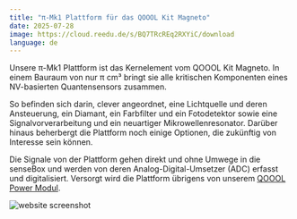 ```yaml
---
title: "π-Mk1 Plattform für das QOOOL Kit Magneto"
date: 2025-07-28
image: https://cloud.reedu.de/s/BQ7TRcREq2RXYiC/download
language: de
---
```


Unsere π-Mk1 Plattform ist das Kernelement vom QOOOL Kit Magneto. In einem Bauraum von nur π cm³ bringt sie alle kritischen Komponenten eines NV-basierten Quantensensors zusammen.

So befinden sich darin, clever angeordnet, eine Lichtquelle und deren Ansteuerung, ein Diamant, ein Farbfilter und ein Fotodetektor sowie eine Signalvorverarbeitung und ein neuartiger Mikrowellenresonator. Darüber hinaus beherbergt die Plattform noch einige Optionen, die zukünftig von Interesse sein können.

Die Signale von der Plattform gehen direkt und ohne Umwege in die senseBox und werden von deren Analog-Digital-Umsetzer (ADC) erfasst und digitalisiert. Versorgt wird die Plattform übrigens von unserem [QOOOL Power Modul](https://qoool-sensing.org/de/news/31-Power-Modul).

![website screenshot](https://cloud.reedu.de/s/BQ7TRcREq2RXYiC/download)
